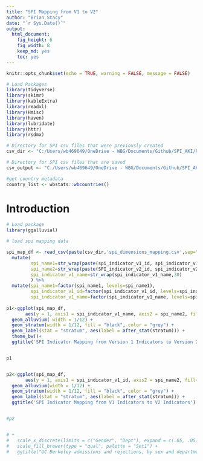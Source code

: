 ```yaml
---
title: "SPI Mapping from V1 to V2"
author: "Brian Stacy"
date: "`r Sys.Date()`"
output: 
  html_document: 
    fig_height: 6
    fig_width: 8
    keep_md: yes
    toc: yes
---
```


```r
knitr::opts_chunk$set(echo = TRUE, warning = FALSE, message = FALSE)

# Load Packages
library(tidyverse)
library(skimr)
library(kableExtra)
library(readxl)
library(Hmisc)
library(haven)
library(lubridate)
library(httr)
library(rsdmx)

# Directory for SPI csv files that were previously created
csv_dir <- "C:/Users/wb469649/OneDrive - WBG/Documents/Github/SPI_AKI/R/05_v2_indicators/051_rawdata"

# Directory for SPI csv files that are saved
csv_output <- "C:/Users/wb469649/OneDrive - WBG/Documents/Github/SPI_AKI/R/05_v2_indicators/053_outputs"

#get country metadata
country_list <- wbstats::wbcountries()


```

# Introduction


```r

 
# Load package
library(ggalluvial)

# load spi mapping data

spi_map_df <- read_csv(paste(csv_dir,'spi_dimensions_mapping.csv',sep="/")) %>%
  mutate(
         spi_name1=str_wrap(paste(spi_indicator_v1_id, spi_indicator_v1_name, sep=": "),35),
         spi_name2=str_wrap(paste(SPI_indicator_v2_id, spi_indicator_v2_name, sep=": "),30),
         spi_indicator_v1_name=str_wrap(spi_indicator_v1_name,30)
         ) %>%
  mutate(spi_name1=factor(spi_name1, levels=spi_name1),
         spi_indicator_v1_id=factor(spi_indicator_v1_id, levels=spi_indicator_v1_id),
         spi_indicator_v1_name=factor(spi_indicator_v1_name, levels=spi_indicator_v1_name))
 
p1<-ggplot(spi_map_df,
       aes(y = 1, axis1 = spi_indicator_v1_name, axis2 = spi_name2, fill=dimension_v1)) +
  geom_alluvium( width = 1/12) +
  geom_stratum(width = 1/12, fill = "black", color = "grey") +
  geom_label(stat = "stratum", aes(label = after_stat(stratum))) +
  theme_bw()+
  ggtitle('SPI Indicator Mapping from Version 1 Indicators to Version 2 Indicators')


p1


p2<-ggplot(spi_map_df,
       aes(y = 1, axis1 = spi_indicator_v1_id, axis2 = spi_name2, fill=dimension_v1)) +
  geom_alluvium(width = 1/12) +
  geom_stratum(width = 1/12, fill = "black", color = "grey") +
  geom_label(stat = "stratum", aes(label = after_stat(stratum))) +
  ggtitle('SPI Indicator Mapping from V1 Indicators to V2 Indicators')


#p2


# +
#   scale_x_discrete(limits = c("Gender", "Dept"), expand = c(.05, .05)) +
#   scale_fill_brewer(type = "qual", palette = "Set1") +
#   ggtitle("UC Berkeley admissions and rejections, by sex and department")

```

